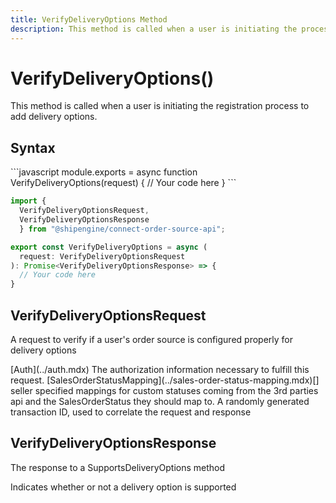 ```yaml
---
title: VerifyDeliveryOptions Method
description: This method is called when a user is initiating the process to register delivery options.
---
```



VerifyDeliveryOptions()
===========================
This method is called when a user is initiating the registration process to add delivery options.


Syntax
-----------------------------------------------
<CodeWrapper>
```javascript
module.exports = async function VerifyDeliveryOptions(request) {
  // Your code here
}
```

```typescript
import {
  VerifyDeliveryOptionsRequest,
  VerifyDeliveryOptionsResponse
  } from "@shipengine/connect-order-source-api";

export const VerifyDeliveryOptions = async (
  request: VerifyDeliveryOptionsRequest
): Promise<VerifyDeliveryOptionsResponse> => {
  // Your code here
}
```
</CodeWrapper>

VerifyDeliveryOptionsRequest
----
A request to verify if a user's order source is configured properly for delivery options

<Reference>
  <Field name="auth" nullable={false}>
    <Type>
      [Auth](../auth.mdx)
    </Type>
    <Description>
      The authorization information necessary to fulfill this request.
    </Description>
  </Field>
  <Field name="sales_order_status_mapping" nullable={false}>
    <Type>
      [SalesOrderStatusMapping](../sales-order-status-mapping.mdx)[]
    </Type>
    <Description>
      seller specified mappings for custom statuses coming from the 3rd parties api and the SalesOrderStatus they should map to.
    </Description>
  </Field>
  <Field name="transaction_id" type="string" nullable={false}>
    <Description>
      A randomly generated transaction ID, used to correlate the request and response
    </Description>
  </Field>
</Reference>

VerifyDeliveryOptionsResponse
----
The response to a SupportsDeliveryOptions method

<Reference>
  <Field name="is_supported" type="boolean" nullable={false}>
    <Description>
      Indicates whether or not a delivery option is supported
    </Description>
  </Field>
</Reference>
